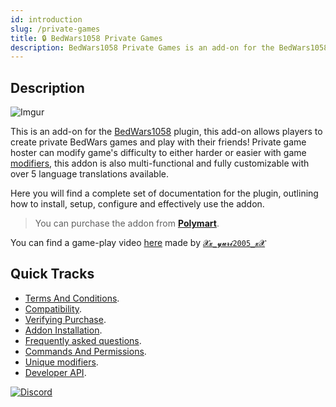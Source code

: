 ```yaml
---
id: introduction
slug: /private-games
title: 🔒 BedWars1058 Private Games
description: BedWars1058 Private Games is an add-on for the BedWars1058 plugin, this add-on allows players to create private BedWars games and play with their friends! Private game hoster can modify game's difficulty to either harder or easier with game modifiers.
---
```


<head>
    <title>BedWars1058 Private Games 🔒</title>
    <meta name="title" content="BedWars1058 Private Games 🔒"/>
    <meta name="theme-color" content="#ffbf00"/>
    <meta property="og:image" content="https://docs.mher.club/img/products/private-games.png"/>
    <meta property="og:type" content="image/png"/>
    <meta property="og:image:width" content="72"/>
    <meta property="og:image:height" content="72"/>
</head>

## Description

![Imgur](https://imgur.com/szr5ZM6.png)

This is an add-on for the [BedWars1058](https://polymart.org/r/1152) plugin, this add-on allows players to create private BedWars games and play with their friends! Private game hoster can modify game's difficulty to either harder or easier with game [modifiers](general-information/unique-modifiers), this addon is also multi-functional and fully customizable with over 5 language translations available.

Here you will find a complete set of documentation for the plugin, outlining how to install, setup, configure and effectively use the addon.

> You can purchase the addon from **[Polymart](https://polymart.org/r/1620)**.

You can find a game-play video [here](https://www.youtube.com/watch?v=-WVmt6COhB0) made by [`𝓧𝔁_𝔂𝓾𝓻𝓲2005_𝔁𝓧`](https://polymart.org/u/5122)
## Quick Tracks

* [Terms And Conditions](private-games/terms-and-conditions).
* [Compatibility](private-games/compatibility).
* [Verifying Purchase](private-games/verify-purchase).
* [Addon Installation](private-games/addon-installation).
* [Frequently asked questions](private-games/general-information/frequently-asked-questions).
* [Commands And Permissions](private-games/general-information/commands-and-permissions).
* [Unique modifiers](private-games/general-information/unique-modifiers).
* [Developer API](private-games/developer-api/getting-started).

[![Discord](https://discord.com/api/guilds/728540110768832543/widget.png?style=banner2)](https://mher.club/discord)